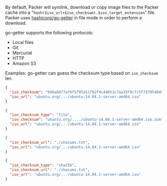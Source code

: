 <!-- Code generated from the comments of the ISOConfig struct in common/iso_config.go; DO NOT EDIT MANUALLY -->
By default, Packer will symlink, download or copy image files to the Packer
cache into a "`hash($iso_url+$iso_checksum).$iso_target_extension`" file.
Packer uses [hashicorp/go-getter](https://github.com/hashicorp/go-getter) in
file mode in order to perform a download.

go-getter supports the following protocols:

* Local files
* Git
* Mercurial
* HTTP
* Amazon S3

Examples:
go-getter can guess the checksum type based on `iso_checksum` len.

```json
{
  "iso_checksum": "946a6077af6f5f95a51f82fdc44051c7aa19f9cfc5f737954845a6050543d7c2",
  "iso_url": "ubuntu.org/.../ubuntu-14.04.1-server-amd64.iso"
}
```

```json
{
  "iso_checksum_type": "file",
  "iso_checksum": "ubuntu.org/..../ubuntu-14.04.1-server-amd64.iso.sum",
  "iso_url": "ubuntu.org/.../ubuntu-14.04.1-server-amd64.iso"
}
```

```json
{
  "iso_checksum_url": "./shasums.txt",
  "iso_url": "ubuntu.org/.../ubuntu-14.04.1-server-amd64.iso"
}
```

```json
{
  "iso_checksum_type": "sha256",
  "iso_checksum_url": "./shasums.txt",
  "iso_url": "ubuntu.org/.../ubuntu-14.04.1-server-amd64.iso"
}
```
